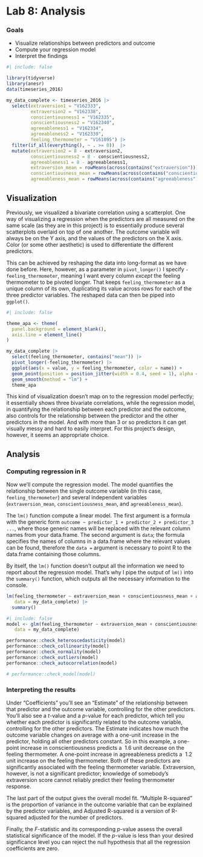 # Lab 8: Analysis {.unnumbered}

### Goals

<!-- - Check the assumptions of multiple regression have been met -->
- Visualize relationships between predictors and outcome
- Compute your regression model
- Interpret the findings

<!-- ## Checking model assumptions -->

```r
#| include: false

library(tidyverse)
library(anesr)
data(timeseries_2016)

my_data_complete <- timeseries_2016 |> 
  select(extraversion1 = "V162333", 
         extraversion2 = "V162338",
         conscientiousness1 = "V162335", 
         conscientiousness2 = "V162340",
         agreeableness1 = "V162334", 
         agreeableness2 = "V162339",
         feeling_thermometer = "V161095") |> 
  filter(if_all(everything(), ~ . >= 0))  |>
  mutate(extraversion2 = 8 - extraversion2,
         conscientiousness2 = 8 - conscientiousness2,
         agreeableness1 = 8 - agreeableness1,
         extraversion_mean = rowMeans(across(contains("extraversion"))),
         conscientiousness_mean = rowMeans(across(contains("conscientiousness"))),
         agreeableness_mean = rowMeans(across(contains("agreeableness"))))

```


## Visualization

Previously, we visualized a bivariate correlation using a scatterplot. One way of visualizing a regression when the predictors are all measured on the same scale (as they are in this project) is to essentially produce several scatterplots overlaid on top of one another. The outcome variable will always be on the Y axis, and the values of the predictors on the X axis. Color (or some other aesthetic) is used to differentiate the different predictors.

This can be achieved by reshaping the data into long-format as we have done before. Here, however, as a parameter in `pivot_longer()` I specify `-feeling_thermometer`, meaning I want every column *except* the feeling thermometer to be pivoted longer. That keeps `feeling_thermometer` as a unique column of its own, duplicating its value across rows for each of the three predictor variables. The reshaped data can then be piped into `ggplot()`.

```r
#| include: false

theme_apa <- theme(
  panel.background = element_blank(),
  axis.line = element_line()
)
```

```r
my_data_complete |> 
  select(feeling_thermometer, contains("mean")) |> 
  pivot_longer(-feeling_thermometer) |> 
  ggplot(aes(x = value, y = feeling_thermometer, color = name)) +
  geom_point(position = position_jitter(width = 0.4, seed = 1), alpha = 0.3) +
  geom_smooth(method = "lm") + 
  theme_apa
```

This kind of visualization doesn't map on to the regression model perfectly; it essentially shows three bivariate correlations, while the regression model, in quantifying the relationship between each predictor and the outcome, also controls for the relationship between the predictor and the other predictors in the model. And with more than 3 or so predictors it can get visually messy and hard to easily interpret. For this project's design, however, it seems an appropriate choice.


## Analysis

### Computing regression in R

Now we'll compute the regression model. The model quantifies the relationship between the single outcome variable (in this case, `feeling_thermometer`) and several independent variables (`extraversion_mean`, `conscientiousness_mean`, and `agreeableness_mean`).

The `lm()` function compute a linear model. The first argument is a formula with the generic form `outcome ~ predictor_1 + predictor_2 + predictor_3 ...`, where those generic names will be replaced with the relevant column names from your data.frame. The second argument is `data`; the formula specifies the names of columns in a data.frame where the relevant values can be found, therefore the `data = ` argument is necessary to point R to the data.frame containing those columns.

By itself, the `lm()` function doesn't output all the information we need to report about the regression model. That's why I pipe the output of `lm()` into the `summary()` function, which outputs all the necessary information to the console.

```r

lm(feeling_thermometer ~ extraversion_mean + conscientiousness_mean + agreeableness_mean, 
   data = my_data_complete) |> 
  summary()

```


<!-- ### Checking model assumptions -->

```r
#| include: false
model <- glm(feeling_thermometer ~ extraversion_mean + conscientiousness_mean + agreeableness_mean, 
   data = my_data_complete)

performance::check_heteroscedasticity(model)
performance::check_collinearity(model)
performance::check_normality(model)
performance::check_outliers(model)
performance::check_autocorrelation(model)

# performance::check_model(model)
```

<!-- The assumptions of linearity, independence, homoscedasticity, multicollinearity, and normality were assessed and met. -->



### Interpreting the results

Under "Coefficients" you'll see an "Estimate" of the relationship between that predictor and the outcome variable, controlling for the other predictors. You'll also see a $t$-value and a $p$-value for each predictor, which tell you whether each predictor is significantly related to the outcome variable, controlling for the other predictors. The Estimate indicates how much the outcome variable changes on average with a one-unit increase in the predictor, holding all other predictors constant. So in this example, a one-point increase in conscientiousness predicts a $~1.6$ unit decrease on the feeling thermometer. A one-point increase in agreeableness predicts a $~1.2$ unit increase on the feeling thermometer. Both of these predictors are significantly associated with the feeling thermometer variable. Extraversion, however, is not a significant predictor; knowledge of somebody's extraversion score cannot reliably predict their feeling thermometer response.

The last part of the output gives the overall model fit. "Multiple R-squared" is the proportion of variance in the outcome variable that can be explained by the predictor variables, and Adjusted R-squared is a version of R-squared adjusted for the number of predictors.

Finally, the $F$-statistic and its corresponding $p$-value assess the overall statistical significance of the model. If the $p$-value is less than your desired significance level you can reject the null hypothesis that all the regression coefficients are zero.




